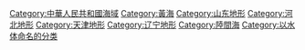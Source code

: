{{DEFAULTSORT:Bohai}}
{{Commonscat|Bohai Sea}}

[[Category:中華人民共和國海域|Category:中華人民共和國海域]]
[[Category:黃海|Category:黃海]]
[[Category:山东地形|Category:山东地形]]
[[Category:河北地形|Category:河北地形]]
[[Category:天津地形|Category:天津地形]]
[[Category:辽宁地形|Category:辽宁地形]]
[[Category:陸間海|Category:陸間海]]
[[Category:以水体命名的分类|Category:以水体命名的分类]]